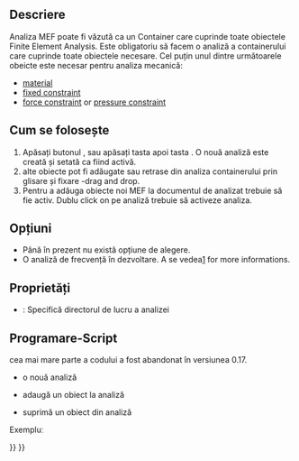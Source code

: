 <languages/>
{{Docnav
|
|[[FEM_MaterialSolid|Material for solid]]
|[[FEM_Workbench|FEM]]
|IconL=
|IconR=FEM_MaterialSolid.svg
|IconC=Workbench_FEM.svg
}}

<div class="mw-translate-fuzzy">
{{GuiCommand/ro|Name=FEM Analysis|Name/ro=FEM Analysis|MenuLocation=Model → Analysis container‏‎||Workbenches=[[FEM_Workbench/ro|FEM]]|Shortcut=N,A|SeeAlso=[[FEM_tutorial/ro|FEM tutorial]]}}
</div>

<span id="Description"></span>
==Descriere==

<div class="mw-translate-fuzzy">
Analiza MEF poate fi văzută ca un Container care cuprinde toate obiectele  Finite Element Analysis. Este obligatoriu să facem o analiză a containerului care cuprinde toate obiectele necesare. Cel puțin unul dintre următoarele obeicte este necesar pentru analiza mecanică:
* [[FEM_MaterialSolid| material]]
* [[FEM_ConstraintFixed| fixed constraint]]
* [[FEM_ConstraintForce| force constraint]] or [[FEM_ConstraintPressure| pressure constraint]]
</div>

<span id="Usage"></span>
<div class="mw-translate-fuzzy">
== Cum se folosește ==
</div>

<div class="mw-translate-fuzzy">
# Apăsați butonul {{KEY|[[Image:FEM_Analysis.png|24px]] [[FEM_Analysis|Analysis container]]}} , sau apăsați tasta {{KEY|N}} apoi tasta{{KEY|A}} . O nouă analiză este creată și setată ca fiind activă.
# alte obiecte pot fi adăugate sau retrase din analiza containerului prin glisare și fixare -drag and drop.
# Pentru a adăuga obiecte noi MEF la documentul de analizat trebuie să fie activ. Dublu click on pe analiză trebuie să activeze analiza.
</div>

<span id="Options"></span>
==Opțiuni==

<div class="mw-translate-fuzzy">
* Până în prezent nu există opțiune de alegere.
* O analiză de frecvență în dezvoltare. A se vedea[http://forum.freecadweb.org/viewtopic.php?f=18&t=12189] for more informations.
</div>

<span id="Properties"></span>
==Proprietăți==

* {{PropertyData|OutpuDir}}: Specifică directorul de lucru a analizei

<span id="Scripting"></span>
==Programare-Script==

<div class="mw-translate-fuzzy">
cea mai mare parte a codului a fost abandonat în versiunea  0.17.
* o nouă analiză
</div>
{{Code|code=
MechanicalAnalysis.makeMechanicalAnalysis( name )
}}

* adaugă un obiect la analiză
{{Code|code=
App.ActiveDocument.MechanicalAnalysis.Member = App.ActiveDocument.MechanicalAnalysis.Member + [ (object) ]
}}

* suprimă un obiect din analiză
{{Code|code=
member = App.ActiveDocument.MechanicalAnalysis.Member
member.remove( documentobject )
 App.ActiveDocument.MechanicalAnalysis.Member = member
}}

Exempluː
{{Code|code=
import MechanicalAnalysis
analysis = MechanicalAnalysis.makeMechanicalAnalysis("MechanicalAnalysis")
FemGui.setActiveAnalysis(analysis)

addobj = App.ActiveDocument.getObject("MechanicalMaterial")
App.ActiveDocument.MechanicalAnalysis.Member = App.ActiveDocument.MechanicalAnalysis.Member + [addobj]

removeobj = App.ActiveDocument.getObject("MechanicalMaterial")
member = App.ActiveDocument.MechanicalAnalysis.Member
member.remove(removeobj)
App.ActiveDocument.MechanicalAnalysis.Member = member
}}


{{Docnav
|
|[[FEM_MaterialSolid|Material for solid]]
|[[FEM_Workbench|FEM]]
|IconL=
|IconR=FEM_MaterialSolid.svg
|IconC=Workbench_FEM.svg
}}

{{FEM Tools navi{{#translation:}}}}
{{Userdocnavi{{#translation:}}}}